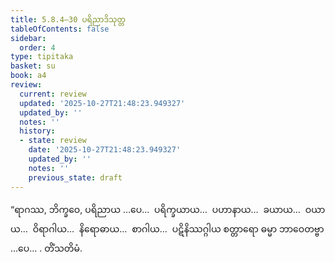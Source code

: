 ```yaml
---
title: 5.8.4–30 ပရိညာဒိသုတ္တ
tableOfContents: false
sidebar:
  order: 4
type: tipitaka
basket: su
book: a4
review:
  current: review
  updated: '2025-10-27T21:48:23.949327'
  updated_by: ''
  notes: ''
  history:
  - state: review
    date: '2025-10-27T21:48:23.949327'
    updated_by: ''
    notes: ''
    previous_state: draft
---
```



<ReviewStatus review={frontmatter.review} showDetails={true} />

<HypothesisAnnotation frontmatter={frontmatter} />

<DynamicBreadcrumb />

<Division number="277–303" book="a4" e="ch" v="15">

<Paragraph number="1605" book="a4">
“ရာဂဿ, ဘိက္ခဝေ, ပရိညာယ …ပေ…  ပရိက္ခယာယ…  ပဟာနာယ…  ခယာယ…  ဝယာယ…  ဝိရာဂါယ…  နိရောဓာယ…  စာဂါယ…  ပဋိနိဿဂ္ဂါယ စတ္တာရော ဓမ္မာ ဘာဝေတဗ္ဗာ …ပေ… .

</Paragraph>
</Division>

<Paragraph number="1606" type="center" book="a4">
တိံသတိမံ.
</Paragraph>